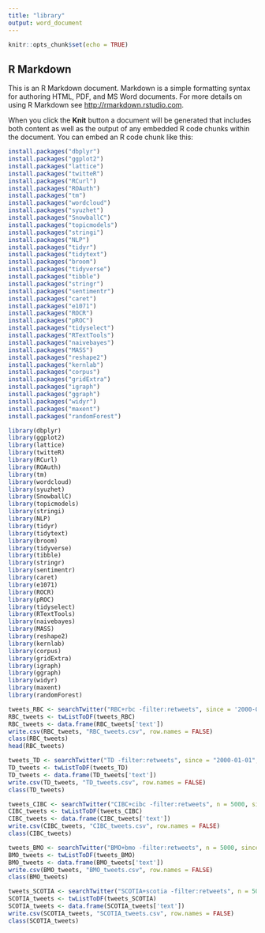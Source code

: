 ---
title: "library"
output: word_document
---

```{r setup, include=FALSE}
knitr::opts_chunk$set(echo = TRUE)
```

## R Markdown

This is an R Markdown document. Markdown is a simple formatting syntax for authoring HTML, PDF, and MS Word documents. For more details on using R Markdown see <http://rmarkdown.rstudio.com>.

When you click the **Knit** button a document will be generated that includes both content as well as the output of any embedded R code chunks within the document. You can embed an R code chunk like this:

```{r}
install.packages("dbplyr")
install.packages("ggplot2")
install.packages("lattice")
install.packages("twitteR")
install.packages("RCurl")
install.packages("ROAuth")
install.packages("tm")
install.packages("wordcloud")
install.packages("syuzhet")
install.packages("SnowballC")
install.packages("topicmodels")
install.packages("stringi")
install.packages("NLP")
install.packages("tidyr")
install.packages("tidytext")
install.packages("broom")
install.packages("tidyverse")
install.packages("tibble")
install.packages("stringr")
install.packages("sentimentr")
install.packages("caret")
install.packages("e1071")
install.packages("ROCR")
install.packages("pROC")
install.packages("tidyselect")
install.packages("RTextTools")
install.packages("naivebayes")
install.packages("MASS")
install.packages("reshape2")
install.packages("kernlab")
install.packages("corpus")
install.packages("gridExtra")
install.packages("igraph")
install.packages("ggraph")
install.packages("widyr")
install.packages("maxent")
install.packages("randomForest")
```



```{r}
library(dbplyr)
library(ggplot2)
library(lattice)
library(twitteR)
library(RCurl)
library(ROAuth)
library(tm)
library(wordcloud)
library(syuzhet)
library(SnowballC)
library(topicmodels)
library(stringi)
library(NLP)
library(tidyr)
library(tidytext)
library(broom)
library(tidyverse)
library(tibble)
library(stringr)
library(sentimentr)
library(caret)
library(e1071)
library(ROCR)
library(pROC)
library(tidyselect)
library(RTextTools)
library(naivebayes)
library(MASS)
library(reshape2)
library(kernlab)
library(corpus)
library(gridExtra)
library(igraph)
library(ggraph)
library(widyr)
library(maxent)
library(randomForest)


```



```{r}
tweets_RBC <- searchTwitter("RBC+rbc -filter:retweets", since = '2000-01-01', lang ='en', n = 5000)
RBC_tweets <- twListToDF(tweets_RBC)
RBC_tweets <- data.frame(RBC_tweets['text'])
write.csv(RBC_tweets, "RBC_tweets.csv", row.names = FALSE)
class(RBC_tweets)
head(RBC_tweets)

```

```{r}
tweets_TD <- searchTwitter("TD -filter:retweets", since = "2000-01-01", lang ="en", n = 5000)
TD_tweets <- twListToDF(tweets_TD)
TD_tweets <- data.frame(TD_tweets['text'])
write.csv(TD_tweets, "TD_tweets.csv", row.names = FALSE)
class(TD_tweets)
```

```{r}
tweets_CIBC <- searchTwitter("CIBC+cibc -filter:retweets", n = 5000, since = "2000-01-01", lang ="en")
CIBC_tweets <- twListToDF(tweets_CIBC)
CIBC_tweets <- data.frame(CIBC_tweets['text'])
write.csv(CIBC_tweets, "CIBC_tweets.csv", row.names = FALSE)
class(CIBC_tweets)
```

```{r}
tweets_BMO <- searchTwitter("BMO+bmo -filter:retweets", n = 5000, since = "2000-01-01", lang ="en")
BMO_tweets <- twListToDF(tweets_BMO)
BMO_tweets <- data.frame(BMO_tweets['text'])
write.csv(BMO_tweets, "BMO_tweets.csv", row.names = FALSE)
class(BMO_tweets)
```


```{r}
tweets_SCOTIA <- searchTwitter("SCOTIA+scotia -filter:retweets", n = 5000, since = "2000-01-01", lang ="en")
SCOTIA_tweets <- twListToDF(tweets_SCOTIA)
SCOTIA_tweets <- data.frame(SCOTIA_tweets['text'])
write.csv(SCOTIA_tweets, "SCOTIA_tweets.csv", row.names = FALSE)
class(SCOTIA_tweets)
```


